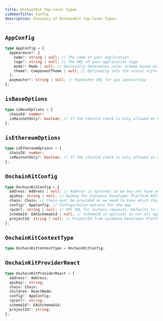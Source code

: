 ```yaml
---
title: OnchainKit top-level types
sidebarTitle: Config
description: Glossary of OnchainKit top-level Types.
---
```


## `AppConfig`

```ts
type AppConfig = {
  appearance?: {
    name?: string | null; // The name of your application
    logo?: string | null; // The URL of your application logo
    mode?: Mode | null; // Optionally determines color scheme based on OS preference or user selection
    theme?: ComponentTheme | null; // Optionally sets the visual style for components
  };
  paymaster?: string | null; // Paymaster URL for gas sponsorship
};
```

## `isBaseOptions`

```ts
type isBaseOptions = {
  chainId: number;
  isMainnetOnly?: boolean; // If the chainId check is only allowed on mainnet
};
```

## `isEthereumOptions`

```ts
type isEthereumOptions = {
  chainId: number;
  isMainnetOnly?: boolean; // If the chainId check is only allowed on mainnet
};
```

## `OnchainKitConfig`

```ts
type OnchainKitConfig = {
  address: Address | null; // Address is optional as we may not have an address for new users
  apiKey: string | null; // ApiKey for Coinbase Developer Platform APIs
  chain: Chain; // Chain must be provided as we need to know which chain to use
  config?: AppConfig; // Configuration options for the app
  rpcUrl: string | null; // RPC URL for onchain requests. Defaults to using CDP Node if the API Key is set
  schemaId: EASSchemaUid | null; // SchemaId is optional as not all apps need to use EAS
  projectId: string | null; // ProjectId from Coinbase Developer Platform, only required for Coinbase Onramp support
};
```

## `OnchainKitContextType`

```ts
type OnchainKitContextType = OnchainKitConfig;
```

## `OnchainKitProviderReact`

```ts
type OnchainKitProviderReact = {
  address?: Address;
  apiKey?: string;
  chain: Chain;
  children: ReactNode;
  config?: AppConfig;
  rpcUrl?: string;
  schemaId?: EASSchemaUid;
  projectId?: string;
};
```



